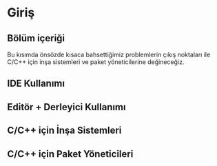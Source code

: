 # Giriş

##  Bölüm içeriği

Bu kısımda önsözde kısaca bahsettiğimiz problemlerin çıkış noktaları ile C/C++ için inşa sistemleri ve paket yöneticilerine değineceğiz.

## IDE Kullanımı

## Editör + Derleyici Kullanımı

## C/C++ için İnşa Sistemleri

## C/C++ için Paket Yöneticileri

